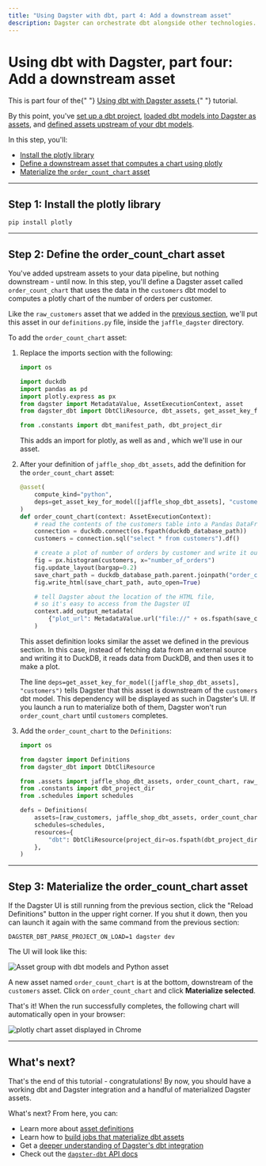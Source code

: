 ```yaml
---
title: "Using Dagster with dbt, part 4: Add a downstream asset"
description: Dagster can orchestrate dbt alongside other technologies.
---
```


# Using dbt with Dagster, part four: Add a downstream asset

<Note>
  This is part four of the{" "}
  <a href="/integrations/dbt/using-dbt-with-dagster">
    Using dbt with Dagster assets
  </a>{" "}
  tutorial.
</Note>

By this point, you've [set up a dbt project](/integrations/dbt/using-dbt-with-dagster/set-up-dbt-project), [loaded dbt models into Dagster as assets](/integrations/dbt/using-dbt-with-dagster/load-dbt-models), and [defined assets upstream of your dbt models](/integrations/dbt/using-dbt-with-dagster/upstream-assets).

In this step, you'll:

- [Install the plotly library](#step-1-install-the-plotly-library)
- [Define a downstream asset that computes a chart using plotly](#step-2-define-the-order_count_chart-asset)
- [Materialize the `order_count_chart` asset](#step-3-materialize-the-order_count_chart-asset)

---

## Step 1: Install the plotly library

```shell
pip install plotly
```

---

## Step 2: Define the order_count_chart asset

You've added upstream assets to your data pipeline, but nothing downstream - until now. In this step, you'll define a Dagster asset called `order_count_chart` that uses the data in the `customers` dbt model to computes a plotly chart of the number of orders per customer.

Like the `raw_customers` asset that we added in the [previous section](/integrations/dbt/using-dbt-with-dagster/upstream-assets#step-2-define-an-upstream-dagster-asset), we'll put this asset in our `definitions.py` file, inside the `jaffle_dagster` directory.

To add the `order_count_chart` asset:

1. Replace the imports section with the following:

   ```python file=integrations/dbt/tutorial/downstream_assets/assets.py startafter=start_imports endbefore=end_imports
   import os

   import duckdb
   import pandas as pd
   import plotly.express as px
   from dagster import MetadataValue, AssetExecutionContext, asset
   from dagster_dbt import DbtCliResource, dbt_assets, get_asset_key_for_model

   from .constants import dbt_manifest_path, dbt_project_dir
   ```

   This adds an import for plotly, as well as <PyObject module="dagster_dbt" object="get_asset_key_for_model" /> and <PyObject module="dagster" object="MetadataValue" />, which we'll use in our asset.

2. After your definition of `jaffle_shop_dbt_assets`, add the definition for the `order_count_chart` asset:

   ```python file=integrations/dbt/tutorial/downstream_assets/assets.py startafter=start_downstream_asset endbefore=end_downstream_asset
   @asset(
       compute_kind="python",
       deps=get_asset_key_for_model([jaffle_shop_dbt_assets], "customers"),
   )
   def order_count_chart(context: AssetExecutionContext):
       # read the contents of the customers table into a Pandas DataFrame
       connection = duckdb.connect(os.fspath(duckdb_database_path))
       customers = connection.sql("select * from customers").df()

       # create a plot of number of orders by customer and write it out to an HTML file
       fig = px.histogram(customers, x="number_of_orders")
       fig.update_layout(bargap=0.2)
       save_chart_path = duckdb_database_path.parent.joinpath("order_count_chart.html")
       fig.write_html(save_chart_path, auto_open=True)

       # tell Dagster about the location of the HTML file,
       # so it's easy to access from the Dagster UI
       context.add_output_metadata(
           {"plot_url": MetadataValue.url("file://" + os.fspath(save_chart_path))}
       )
   ```

   This asset definition looks similar the asset we defined in the previous section. In this case, instead of fetching data from an external source and writing it to DuckDB, it reads data from DuckDB, and then uses it to make a plot.

   The line `deps=get_asset_key_for_model([jaffle_shop_dbt_assets], "customers")` tells Dagster that this asset is downstream of the `customers` dbt model. This dependency will be displayed as such in Dagster's UI. If you launch a run to materialize both of them, Dagster won't run `order_count_chart` until `customers` completes.

3. Add the `order_count_chart` to the `Definitions`:

   ```python file=integrations/dbt/tutorial/downstream_assets/definitions.py startafter=start_defs endbefore=end_defs
   import os

   from dagster import Definitions
   from dagster_dbt import DbtCliResource

   from .assets import jaffle_shop_dbt_assets, order_count_chart, raw_customers
   from .constants import dbt_project_dir
   from .schedules import schedules

   defs = Definitions(
       assets=[raw_customers, jaffle_shop_dbt_assets, order_count_chart],
       schedules=schedules,
       resources={
           "dbt": DbtCliResource(project_dir=os.fspath(dbt_project_dir)),
       },
   )
   ```

---

## Step 3: Materialize the order_count_chart asset

If the Dagster UI is still running from the previous section, click the "Reload Definitions" button in the upper right corner. If you shut it down, then you can launch it again with the same command from the previous section:

```shell
DAGSTER_DBT_PARSE_PROJECT_ON_LOAD=1 dagster dev
```

The UI will look like this:

<!--
![Asset group with dbt models and Python asset](/images/integrations/dbt/using-dbt-with-dagster/downstream-assets/asset-graph.png)
-->

<Image
alt="Asset group with dbt models and Python asset"
src="/images/integrations/dbt/using-dbt-with-dagster/downstream-assets/asset-graph.png"
width={2688}
height={1680}
/>

A new asset named `order_count_chart` is at the bottom, downstream of the `customers` asset. Click on `order_count_chart` and click **Materialize selected**.

That's it! When the run successfully completes, the following chart will automatically open in your browser:

<!--
![plotly chart asset displayed in Chrome](/images/integrations/dbt/using-dbt-with-dagster/downstream-assets/order-count-chart.png)
-->

<Image
alt="plotly chart asset displayed in Chrome"
src="/images/integrations/dbt/using-dbt-with-dagster/downstream-assets/order-count-chart.png"
width={2688}
height={1680}
/>

---

## What's next?

That's the end of this tutorial - congratulations! By now, you should have a working dbt and Dagster integration and a handful of materialized Dagster assets.

What's next? From here, you can:

- Learn more about [asset definitions](/concepts/assets/software-defined-assets)
- Learn how to [build jobs that materialize dbt assets](/integrations/dbt/reference#scheduling-dbt-jobs)
- Get a [deeper understanding of Dagster's dbt integration](/integrations/dbt/reference)
- Check out the [`dagster-dbt` API docs](/\_apidocs/libraries/dagster-dbt)
